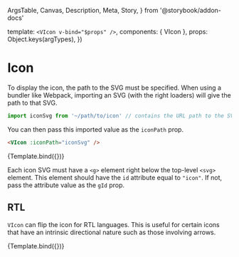   ArgsTable,
  Canvas,
  Description,
  Meta,
  Story,
} from '@storybook/addon-docs'



<Meta title="Components/VIcon" component={VIcon} />

  template: `<VIcon v-bind="$props" />`,
  components: { VIcon },
  props: Object.keys(argTypes),
})

# Icon

<Description of={VIcon} />

<ArgsTable of={VIcon} />

To display the icon, the path to the SVG must be specified. When using a bundler
like Webpack, importing an SVG (with the right loaders) will give the path to
that SVG.

```js
import iconSvg from '~/path/to/icon' // contains the URL path to the SVG
```

You can then pass this imported value as the `iconPath` prop.

```html
<VIcon :iconPath="iconSvg" />
```

<Canvas>
  <Story
    name="Default"
    args={{
      iconPath: replayIcon,
    }}
  >
    {Template.bind({})}
  </Story>
</Canvas>

Each icon SVG must have a `<g>` element right below the top-level `<svg>`
element. This element should have the `id` attribute equal to `"icon"`. If not,
pass the attribute value as the `gId` prop.

## RTL

`VIcon` can flip the icon for RTL languages. This is useful for certain icons
that have an intrinsic directional nature such as those involving arrows.

<Canvas>
  <Story
    name="RTL"
    args={{
      rtlFlip: true,
      iconPath: externalLinkIcon,
    }}
  >
    {Template.bind({})}
  </Story>
</Canvas>
